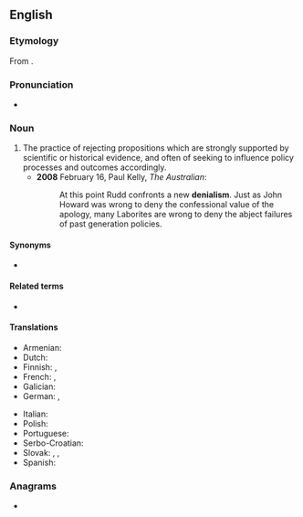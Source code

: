 ==English==

===Etymology===
From {{suffix|en|denial|ism}}.

===Pronunciation===
* {{a|UK}} {{IPA|en|/dɪˈnaɪ(j)əlɪzəm/}}

===Noun===
{{wikipedia}}
{{en-noun|-|s}}

# The practice of rejecting propositions which are strongly supported by scientific or historical evidence, and often of seeking to influence policy processes and outcomes accordingly.
#* '''2008''' February 16, Paul Kelly, ''The Australian'':
#*: At this point Rudd confronts a new '''denialism'''. Just as John Howard was wrong to deny the confessional value of the apology, many Laborites are wrong to deny the abject failures of past generation policies.

====Synonyms====
* {{l|en|negationism}}

====Related terms====
* {{l|en|denialist}}

====Translations====
{{trans-top|position of those who reject propositions that are strongly supported by scientific or historical evidence}}
* Armenian: {{t+|hy|ժխտողականություն}}
* Dutch: {{t+|nl|negationisme|n}}
* Finnish: {{t+|fi|denialismi}}, {{t+|fi|kiistäminen}}
* French: {{t+|fr|négationnisme|m}}, {{t+|fr|dénialisme|m}}
* Galician: {{t|gl|negacionismo|m}}
* German: {{t+|de|Leugnung|f}}, {{t+|de|Verleugnung|f}}
{{trans-mid}}
* Italian: {{t+|it|negazionismo|m}}
* Polish: {{t|pl|negatywizm|m}}
* Portuguese: {{t|pt|negacionismo|m}}
* Serbo-Croatian: {{t|sh|denijalizam|m}}
* Slovak: {{t|sk|popieračstvo}}, {{t|sk|poprenie}}, {{t|sk|popieranie}}
* Spanish: {{t|es|negacionismo|m}}
{{trans-bottom}}

===Anagrams===
* {{anagrams|en|a=adeiilmns|aldimines|melaniids|mine dials}}